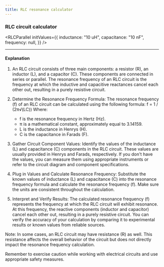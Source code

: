 ```yaml
---
title: RLC resonance calculator
---
```




### RLC circuit calculator

<RLCParallel
  initValues={{
    inductance: "10 uH",
    capacitance: "10 nF",
    frequency: null,
  }}
/>

---

#### Explanation

1. An RLC circuit consists of three main components: a resistor (R), an inductor (L), and a capacitor (C). These components are connected in series or parallel. The resonance frequency of an RLC circuit is the frequency at which the inductive and capacitive reactances cancel each other out, resulting in a purely resistive circuit.

2. Determine the Resonance Frequency Formula:
   The resonance frequency (f) of an RLC circuit can be calculated using the following formula:
   f = 1 / (2π√(LC))
   Where:

   - f is the resonance frequency in Hertz (Hz).
   - π is a mathematical constant, approximately equal to 3.14159.
   - L is the inductance in Henrys (H).
   - C is the capacitance in Farads (F).

3. Gather Circuit Component Values:
   Identify the values of the inductance (L) and capacitance (C) components in the RLC circuit. These values are usually provided in Henrys and Farads, respectively. If you don't have the values, you can measure them using appropriate instruments or refer to the circuit diagram and component specifications.

4. Plug in Values and Calculate Resonance Frequency:
   Substitute the known values of inductance (L) and capacitance (C) into the resonance frequency formula and calculate the resonance frequency (f). Make sure the units are consistent throughout the calculation.

5. Interpret and Verify Results:
   The calculated resonance frequency (f) represents the frequency at which the RLC circuit will exhibit resonance. At this frequency, the reactive components (inductor and capacitor) cancel each other out, resulting in a purely resistive circuit. You can verify the accuracy of your calculation by comparing it to experimental results or known values from reliable sources.

Note: In some cases, an RLC circuit may have resistance (R) as well. This resistance affects the overall behavior of the circuit but does not directly impact the resonance frequency calculation.

Remember to exercise caution while working with electrical circuits and use appropriate safety measures.
